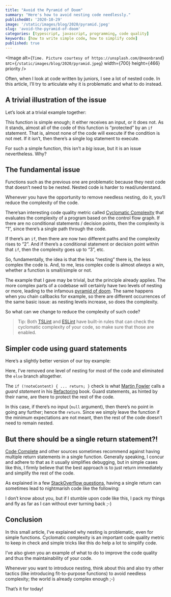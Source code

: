 ```yaml
---
title: "Avoid the Pyramid of Doom"
summary: "Here's how to avoid nesting code needlessly."
publishedAt: '2020-10-29'
image: '/static/images/blog/2020/pyramid.jpeg'
slug: 'avoid-the-pyramid-of-doom'
categories: [typescript, javascript, programming, code quality]
keywords: [how to write simple code, how to simplify code]
published: true
---
```


<Image
  alt={`Time. Picture courtesy of https://unsplash.com/@neonbrand`}
  src={`/static/images/blog/2020/pyramid.jpeg`}
  width={700}
  height={466}
  priority
/>

Often, when I look at code written by juniors, I see a lot of nested code. In this article, I’ll try to articulate why it is problematic and what to do instead.


## A trivial illustration of the issue

Let’s look at a trivial example together:

<Gist gistLink="dsebastien/b42651dd1eaa9f40df00ce7f2b1e59fe" />

This function is simple enough; it either receives an input, or it does not. As it stands, almost all of the code of this function is “protected” by an `if` statement. That is, almost none of the code will execute if the condition is not met. If it isn’t, then there’s a single log statement to execute.

For such a simple function, this isn’t a _big_ issue, but it is an issue nevertheless. Why?

## The fundamental issue

Functions such as the previous one are problematic because they nest code that doesn’t need to be nested. Nested code is harder to read/understand.

Whenever you have the opportunity to remove needless nesting, do it, you’ll reduce the complexity of the code.

There’san interesting code quality metric called [Cyclomatic Complexity](https://en.wikipedia.org/wiki/Cyclomatic_complexity) that evaluates the complexity of a program based on the control flow graph. If there are no conditional statements / decision points, then the complexity is “1”, since there’s a single path through the code.

If there’s an `if`, then there are now two different paths and the complexity rises to “2”. And if there’s a conditional statement or decision point within that `if`, then the complexity goes up to “3”, etc.

So, fundamentally, the idea is that the less “nesting” there is, the less complex the code is. And, to me, less complex code is almost _always_ a win, whether a function is small/simple or not.

The example that I gave may be trivial, but the principle already applies. The more complex parts of a codebase will certainly have two levels of nesting or more, leading to the infamous [pyramid of doom](https://en.wikipedia.org/wiki/Pyramid_of_doom_%28programming%29). The same happens when you chain callbacks for example, so there are different occurrences of the same basic issue: as nesting levels increase, so does the complexity.

So what can we change to reduce the complexity of such code?

> Tip: Both [TSLint](https://palantir.github.io/tslint/rules/cyclomatic-complexity/) and [ESLint](https://eslint.org/docs/rules/complexity) have built-in rules that can check the cyclomatic complexity of your code, so make sure that those are enabled.

## Simpler code using guard statements

Here’s a slightly better version of our toy example:

<Gist gistLink="dsebastien/5e7fdade948b82d5209db47f16c48815" />

Here, I’ve removed one level of nesting for most of the code and eliminated the `else` branch altogether.

The `if (!noteContent) { ... return; }` check is what [Martin Fowler](https://martinfowler.com/) calls a _guard statement_ in his [Refactoring](https://martinfowler.com/books/refactoring.html) book. Guard statements, as hinted by their name, are there to protect the rest of the code.

In this case, if there’s no input (`null` argument), then there’s no point in going any further; hence the `return`. Since we simply leave the function if the minimum expectations are not meant, then the rest of the code doesn’t need to remain nested.

## But there should be a single return statement?!

[Code Complete](https://www.amazon.com/Code-Complete-Practical-Handbook-Construction/dp/0735619670?tag=dsebastien00-20) and other sources sometimes recommend against having multiple return statements in a single function. Generally speaking, I concur and adhere to that as it usually simplifies debugging, but in simple cases like this, I firmly believe that the best approach is to just return immediately and simplify the rest of the code.

As explained in a few [StackOverflow questions](https://stackoverflow.com/questions/36707/should-a-function-have-only-one-return-statement), having a single return can sometimes lead to nightmarish code like the following:

<Gist gistLink="dsebastien/345f3581b4af91438111df3c4ac4e626" />

I don’t know about you, but if I stumble upon code like this, I pack my things and fly as far as I can without ever turning back ;-)

## Conclusion

In this small article, I’ve explained why nesting is problematic, even for simple functions. Cyclomatic complexity is an important code quality metric to keep in check and simple tricks like this do help a lot to simplify code.

I’ve also given you an example of what to do to improve the code quality and thus the maintainability of your code.

Whenever you want to introduce nesting, think about this and also try other tactics (like introducing fit-to-purpose functions) to avoid needless complexity; the world is already complex enough ;-)

That’s it for today!

<BlogPostSignature />
